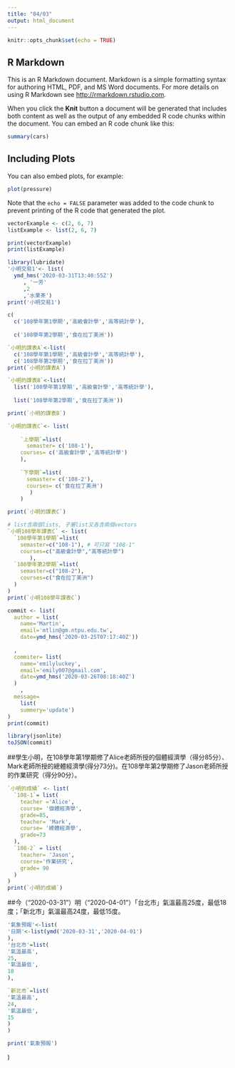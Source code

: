 ---
title: "04/03"
output: html_document
---

```{r setup, include=FALSE}
knitr::opts_chunk$set(echo = TRUE)
```

## R Markdown

This is an R Markdown document. Markdown is a simple formatting syntax for authoring HTML, PDF, and MS Word documents. For more details on using R Markdown see <http://rmarkdown.rstudio.com>.

When you click the **Knit** button a document will be generated that includes both content as well as the output of any embedded R code chunks within the document. You can embed an R code chunk like this:

```{r cars}
summary(cars)
```

## Including Plots

You can also embed plots, for example:

```{r pressure, echo=FALSE}
plot(pressure)
```

Note that the `echo = FALSE` parameter was added to the code chunk to prevent printing of the R code that generated the plot.
```{r}
vectorExample <- c(2, 6, 7)
listExample <- list(2, 6, 7)

print(vectorExample)
print(listExample)
```
```{r}
library(lubridate)
'小明交易1'<- list( 
  ymd_hms('2020-03-31T13:40:55Z')
     , '一芳'
     ,2
     ,'水果茶')
print('小明交易1')
```
```{r}
c(
  c('108學年第1學期','高級會計學','高等統計學'),
  
  c('108學年第2學期','食在拉丁美洲'))
```
```{r}
`小明的課表A`<-list(
  c('108學年第1學期','高級會計學','高等統計學'),
  c('108學年第2學期','食在拉丁美洲'))
print(`小明的課表A`)
```
```{r}
`小明的課表B`<-list(
  list('108學年第1學期','高級會計學','高等統計學'),
  
  list('108學年第2學期','食在拉丁美洲'))

print(`小明的課表B`)
```
```{r}
`小明的課表C`<- list(
  
    `上學期`=list(
      semaster= c('108-1'),
    courses= c('高級會計學','高等統計學')
    ),
  
    `下學期`=list( 
      semaster= c('108-2'),
      courses= c('食在拉丁美洲')
       )
    )

print(`小明的課表C`)

```
```{r}
# list含兩個lists, 子層list又各含兩個vectors
`小明108學年課表C` <- list(
  `108學年第1學期`=list(
    semaster=c("108-1"), # 可只寫 "108-1"
    courses=c("高級會計學","高等統計學")
       ),
  `108學年第2學期`=list(
    semaster=c("108-2"),
    courses=c("食在拉丁美洲")
  )
)
print(`小明108學年課表C`)
```
```{r}
commit <- list(
  author = list(
    name='Martin',
    email='mtlin@gm.ntpu.edu.tw',
    date=ymd_hms('2020-03-25T07:17:40Z')) 
  
  ,
  commiter= list(
    name='emilyluckey',
    email='emily007@gmail.com',
    date=ymd_hms('2020-03-26T08:18:40Z')
  )
    ,
  message= 
    list(
    summery='update')
)
print(commit)
```

```{r}
library(jsonlite)
toJSON(commit)
```

##學生小明，在108學年第1學期修了Alice老師所授的個體經濟學（得分85分）、Mark老師所授的總體經濟學(得分73分)。在108學年第2學期修了Jason老師所授的作業研究（得分90分）。
```{r}
`小明的成績` <- list(
  `108-1`= list(
    teacher ='Alice',
    course= '個體經濟學',
    grade=85,
    teacher= 'Mark',
    course= '總體經濟學',
    grade=73
  ),
  `108-2` = list(
    teacher= 'Jason',
    course='作業研究',
    grade= 90
  )
)
print(`小明的成績`)
```
##今（“2020-03-31”）明（“2020-04-01”）「台北市」氣溫最高25度，最低18度；「新北市」氣溫最高24度，最低15度。

```{r}
'氣象預報'<-list(
'日期'<-list(ymd('2020-03-31','2020-04-01')
),
'台北市'=list(
'氣溫最高',
25,
'氣溫最低',
18
),

`新北市`=list(
'氣溫最高',
24,
'氣溫最低',
15
)
)

print('氣象預報')

```


)
